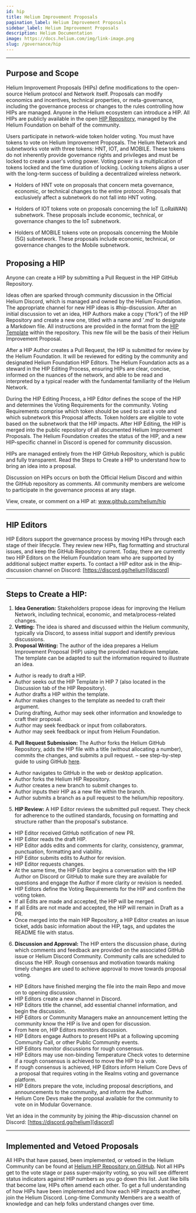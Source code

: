 ```yaml
---
id: hip
title: Helium Improvement Proposals
pagination_label: Helium Improvement Proposals
sidebar_label: Helium Improvement Proposals
description: Helium Documentation
image: https://docs.helium.com/img/link-image.png
slug: /governance/hip
---
```



---

## Purpose and Scope

Helium Improvement Proposals (HIPs) define modifications to the open-source Helium protocol and
Network itself. Proposals can modify economics and incentives, technical properties, or
meta-governance, including the governance process or changes to the rules controlling how HIPs are
managed. Anyone in the Helium ecosystem can introduce a HIP. All HIPs are publicly available in the
open [HIP Repository](https://github.com/helium/HIP), managed by the Helium Foundation on behalf of
the community.

Users participate in network-wide token holder voting. You must have tokens to vote on Helium
Improvement Proposals. The Helium Network and subnetworks vote with three tokens: HNT, IOT, and
MOBILE. These tokens do not inherently provide governance rights and privileges and must be locked
to create a user's voting power. Voting power is a multiplication of tokens locked and the time
duration of locking. Locking tokens aligns a user with the long-term success of building a
decentralized wireless network.

- Holders of HNT vote on proposals that concern meta governance, economic, or technical changes to
  the entire protocol. Proposals that exclusively affect a subnetwork do not fall into HNT voting.

- Holders of IOT tokens vote on proposals concerning the IoT (LoRaWAN) subnetwork. These proposals
  include economic, technical, or governance changes to the IoT subnetwork.

- Holders of MOBILE tokens vote on proposals concerning the Mobile (5G) subnetwork. These proposals
  include economic, technical, or governance changes to the Mobile subnetwork.

## Proposing a HIP

Anyone can create a HIP by submitting a Pull Request in the HIP GitHub Repository.

Ideas often are sparked through community discussion in the Official Helium Discord, which is
managed and owned by the Helium Foundation. The appropriate channel for new HIP ideas is
#hip-discussion. After an initial discussion to vet an idea, HIP Authors make a copy (“fork”) of the
HIP Repository and create a new one, titled with a name and '.md' to designate a Markdown file. All
instructions are provided in the format from the
[HIP Template](https://github.com/helium/HIP/blob/main/0000-template.md) within the repository. This
new file will be the basis of their Helium Improvement Proposal.

After a HIP Author creates a Pull Request, the HIP is submitted for review by the Helium Foundation.
It will be reviewed for editing by the community and designated Helium Foundation HIP Editors. The
Helium Foundation acts as a steward in the HIP Editing Process, ensuring HIPs are clear, concise,
informed on the nuances of the network, and able to be read and interpreted by a typical reader with
the fundamental familiarity of the Helium Network.

During the HIP Editing Process, a HIP Editor defines the scope of the HIP and determines the Voting
Requirements for the community. Voting Requirements comprise which token should be used to cast a
vote and which subnetwork this Proposal affects. Token holders are eligible to vote based on the
subnetwork that the HIP impacts. After HIP Editing, the HIP is merged into the public repository of
all documented Helium Improvement Proposals. The Helium Foundation creates the status of the HIP,
and a new HIP-specific channel in Discord is opened for community discussion.

HIPs are managed entirely from the HIP GitHub Repository, which is public and fully transparent.
Read the Steps to Create a HIP to understand how to bring an idea into a proposal.

Discussion on HIPs occurs on both the Official Helium Discord and within the GitHub repository as
comments. All community members are welcome to participate in the governance process at any stage.

View, create, or comment on a HIP at: www.github.com/helium/hip

---

## HIP Editors

HIP Editors support the governance process by moving HIPs through each stage of their lifecycle.
They review new HIPs, flag formatting and structural issues, and keep the GitHub Repository current.
Today, there are currently two HIP Editors on the Helium Foundation team who are supported by
additional subject matter experts. To contact a HIP editor ask in the #hip-discussion channel on
Discord: [https://discord.gg/helium][discord]

---

## Steps to Create a HIP:

1. **Idea Generation:** Stakeholders propose ideas for improving the Helium Network, including
   technical, economic, and meta/process-related changes.
2. **Vetting:** The idea is shared and discussed within the Helium community, typically via Discord,
   to assess initial support and identify previous discussions.
3. **Proposal Writing:** The author of the idea prepares a Helium Improvement Proposal (HIP) using
   the provided markdown template. The template can be adapted to suit the information required to
   illustrate an idea.

<!-- TODO: stylize indent blocks -->

- Author is ready to draft a HIP.
- Author seeks out the HIP Template in HIP 7 (also located in the Discussion tab of the HIP
  Repository).
- Author drafts a HIP within the template.
- Author makes changes to the template as needed to craft their argument.
- During drafting, Author may seek other information and knowledge to craft their proposal.
- Author may seek feedback or input from collaborators.
- Author may seek feedback or input from Helium Foundation.

4. **Pull Request Submission:** The Author forks the Helium GitHub Repository, adds the HIP file
   with a title (without allocating a number), commits the changes, and submits a pull request. –
   see step-by-step guide to using GitHub [here](/write-a-hip).

- Author navigates to GitHub in the web or desktop application.
- Author forks the Helium HIP Repository.
- Author creates a new branch to submit changes to.
- Author inputs their HIP as a new file within the branch.
- Author submits a branch as a pull request to the helium/hip repository.

5. **HIP Review:** A HIP Editor reviews the submitted pull request. They check for adherence to the
   outlined standards, focusing on formatting and structure rather than the proposal's substance.

- HIP Editor received GitHub notification of new PR.
- HIP Editor reads the draft HIP.
- HIP Editor adds edits and comments for clarity, consistency, grammar, punctuation, formatting and
  viability.
- HIP Editor submits edits to Author for revision.
- HIP Editor requests changes.
- At the same time, the HIP Editor begins a conversation with the HIP Author on Discord or GitHub to
  make sure they are available for questions and engage the Author if more clarity or revision is
  needed.
- HIP Editors define the Voting Requirements for the HIP and confirm the voting token.
- If all Edits are made and accepted, the HIP will be merged.
- If all Edits are not made and accepted, the HIP will remain in Draft as a PR.
- Once merged into the main HIP Repository, a HIP Editor creates an issue ticket, adds basic
  information about the HIP, tags, and updates the README file with status.

6. **Discussion and Approval:** The HIP enters the discussion phase, during which comments and
   feedback are provided on the associated GitHub issue or Helium Discord Community. Community calls
   are scheduled to discuss the HIP. Rough consensus and motivation towards making timely changes
   are used to achieve approval to move towards proposal voting.

- HIP Editors have finished merging the file into the main Repo and move on to opening discussion.
- HIP Editors create a new channel in Discord.
- HIP Editors title the channel, add essential channel information, and begin the discussion.
- HIP Editors or Community Managers make an announcement letting the community know the HIP is live
  and open for discussion.
- From here on, HIP Editors monitors discussion.
- HIP Editors engage Authors to present HIPs at a following upcoming Community Call, or other Public
  Community events.
- HIP Editors monitor discussions for rough consensus.
- HIP Editors may use non-binding Temperature Check votes to determine if a rough consensus is
  achieved to move the HIP to a vote.
- If rough consensus is achieved, HIP Editors inform Helium Core Devs of a proposal that requires
  voting in the Realms voting and governance platform.
- HIP Editors prepare the vote, including proposal descriptions, and announcements to the community,
  and inform the Author.
- Helium Core Devs make the proposal available for the community to vote on in Modular Governance.

Vet an idea in the community by joining the #hip-discussion channel on Discord:
[https://discord.gg/helium][discord]

---

## Implemented and Vetoed Proposals

All HIPs that have passed, been implemented, or vetoed in the Helium Community can be found at
[Helium HIP Repository on GitHub][hip-repo]. Not all HIPs get to the vote stage or pass
super-majority voting, so you will see different status indicators against HIP numbers as you go
down this list. Just like bills that become law, HIPs often amend each other. To get a full
understanding of how HIPs have been implemented and how each HIP impacts another, join the Helium
Discord. Long-time Community Members are a wealth of knowledge and can help folks understand changes
over time.

[discord]: https://discord.gg/helium
[hip-repo]: https://github.com/helium/HIP/blob/main/README.md
